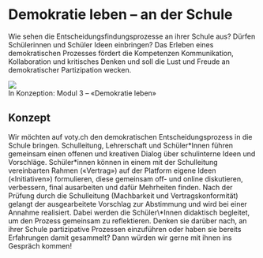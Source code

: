 
# Demokratie leben – an der Schule

Wie sehen die Entscheidungsfindungsprozesse an ihrer Schule aus? Dürfen Schülerinnen
und Schüler Ideen einbringen? Das Erleben eines demokratischen Prozesses fördert
die Kompetenzen Kommunikation, Kollaboration und kritisches Denken und soll die Lust
und Freude an demokratischer Partizipation wecken.

<img src="/screens/voty_screen_leben.jpg" className="screenshot" />
<figcaption>In Konzeption: Modul 3 – «Demokratie leben»</figcaption>

<H2>Konzept</H2>
Wir möchten auf voty.ch den demokratischen Entscheidungsprozess in die Schule bringen.
Schulleitung, Lehrerschaft und Schüler*Innen führen gemeinsam einen offenen und kreativen
Dialog über schulinterne Ideen und Vorschläge. Schüler*innen können in einem mit
der Schulleitung vereinbarten Rahmen («Vertrag») auf der Platform eigene Ideen («Initiativen»)
formulieren, diese gemeinsam off- und online diskutieren, verbessern, final ausarbeiten
und dafür Mehrheiten finden. Nach der Prüfung durch die Schulleitung (Machbarkeit
und Vertragskonformität) gelangt der ausgearbeitete Vorschlag zur Abstimmung und
wird bei einer Annahme realisiert. Dabei werden die Schüler\*Innen didaktisch begleitet,
um den Prozess gemeinsam zu reflektieren.

<Info type="info" py={3}>
  Denken sie darüber nach, an ihrer Schule partizipative Prozessen einzuführen
  oder haben sie bereits Erfahrungen damit gesammelt? Dann würden wir gerne mit
  ihnen ins Gespräch kommen!
  <br />
  <br />
  <NewsletterSlim campaign="modul3-leben" />
</Info>
